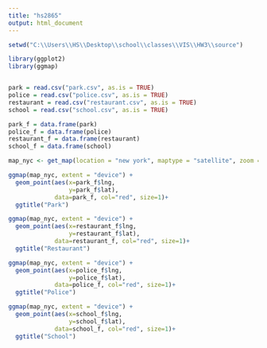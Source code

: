 ```yaml
---
title: "hs2865"
output: html_document
---
```


```r
setwd("C:\\Users\\HS\\Desktop\\school\\classes\\VIS\\HW3\\source")

library(ggplot2)
library(ggmap)


park = read.csv("park.csv", as.is = TRUE)
police = read.csv("police.csv", as.is = TRUE)
restaurant = read.csv("restaurant.csv", as.is = TRUE)
school = read.csv("school.csv", as.is = TRUE)

park_f = data.frame(park)
police_f = data.frame(police)
restaurant_f = data.frame(restaurant)
school_f = data.frame(school)

map_nyc <- get_map(location = "new york", maptype = "satellite", zoom = 11)
```


```r
ggmap(map_nyc, extent = "device") + 
  geom_point(aes(x=park_f$lng, 
                 y=park_f$lat),
             data=park_f, col="red", size=1)+
  ggtitle("Park")

ggmap(map_nyc, extent = "device") + 
  geom_point(aes(x=restaurant_f$lng, 
                 y=restaurant_f$lat),
             data=restaurant_f, col="red", size=1)+
  ggtitle("Restaurant")

ggmap(map_nyc, extent = "device") + 
  geom_point(aes(x=police_f$lng, 
                 y=police_f$lat),
             data=police_f, col="red", size=1)+
  ggtitle("Police")

ggmap(map_nyc, extent = "device") + 
  geom_point(aes(x=school_f$lng, 
                 y=school_f$lat),
             data=school_f, col="red", size=1)+
  ggtitle("School")
```


